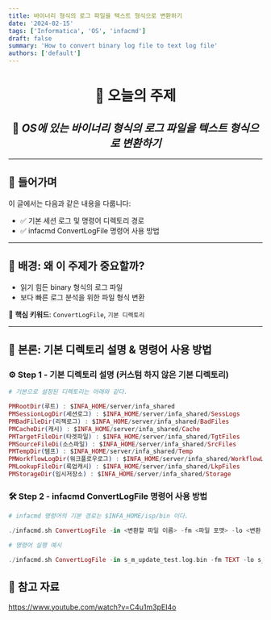 ```yaml
---
title: 바이너리 형식의 로그 파일을 텍스트 형식으로 변환하기
date: '2024-02-15'
tags: ['Informatica', 'OS', 'infacmd']
draft: false
summary: 'How to convert binary log file to text log file'
authors: ['default']
---
```


<div align="center">

# 🧠 오늘의 주제  
## 📘 _OS에 있는 바이너리 형식의 로그 파일을 텍스트 형식으로 변환하기_

</div>

---

## 📍 들어가며

이 글에서는 다음과 같은 내용을 다룹니다:

- ✅ 기본 세션 로그 및 명령어 디렉토리 경로  
- ✅ infacmd ConvertLogFile 명령어 사용 방법

---

## 🧩 배경: 왜 이 주제가 중요할까?

- 읽기 힘든 binary 형식의 로그 파일
- 보다 빠른 로그 분석을 위한 파일 형식 변환

📌 **핵심 키워드**: `ConvertLogFile`, `기본 디렉토리`

---

## 🚀 본론: 기본 디렉토리 설명 & 명령어 사용 방법

### ⚙️ Step 1 - 기본 디렉토리 설명 (커스텀 하지 않은 기본 디렉토리)

```ex 💻
# 기본으로 설정된 디렉토리는 아래와 같다.

PMRootDir(루트) : $INFA_HOME/server/infa_shared
PMSessionLogDir(세션로그) : $INFA_HOME/server/infa_shared/SessLogs
PMBadFileDir(리젝로그) : $INFA_HOME/server/infa_shared/BadFiles
PMCacheDir(캐시) : $INFA_HOME/server/infa_shared/Cache
PMTargetFileDir(타겟파일) : $INFA_HOME/server/infa_shared/TgtFiles
PMSourceFileDi(소스파일) : $INFA_HOME/server/infa_shared/SrcFiles
PMTempDir(템프) : $INFA_HOME/server/infa_shared/Temp
PMWorkflowLogDir(워크플로우로그) : $INFA_HOME/server/infa_shared/WorkflowLogs
PMLookupFileDir(룩업캐시) : $INFA_HOME/server/infa_shared/LkpFiles
PMStorageDir(임시저장소) : $INFA_HOME/server/infa_shared/Storage
```

### 🛠️ Step 2 - infacmd ConvertLogFile 명령어 사용 방법

```ex 💻
# infacmd 명령어의 기본 경로는 $INFA_HOME/isp/bin 이다.

./infacmd.sh ConvertLogFile -in <변환할 파일 이름> -fm <파일 포맷> -lo <변환 후 저장할 파일 이름>

# 명령어 실행 예시

./infacmd.sh ConvertLogFile -in s_m_update_test.log.bin -fm TEXT -lo s_m_update_test.log
```

## 🧭 참고 자료
https://www.youtube.com/watch?v=C4u1m3pEI4o